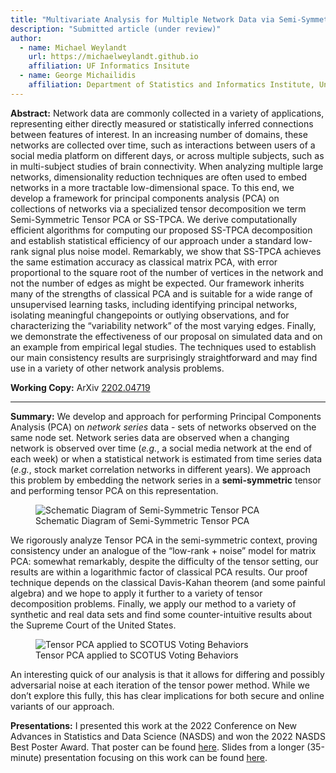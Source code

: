 ```yaml
---
title: "Multivariate Analysis for Multiple Network Data via Semi-Symmetric Tensor PCA"
description: "Submitted article (under review)"
author:
  - name: Michael Weylandt
    url: https://michaelweylandt.github.io
    affiliation: UF Informatics Insitute
  - name: George Michailidis
    affiliation: Department of Statistics and Informatics Institute, University of Florida
---
```


**Abstract:** Network data are commonly collected in a variety of applications,
representing either directly measured or statistically inferred connections
between features of interest. In an increasing number of domains, these
networks are collected over time, such as interactions between users of a
social media platform on different days, or across multiple subjects, such as
in multi-subject studies of brain connectivity. When analyzing multiple large
networks, dimensionality reduction techniques are often used to embed networks
in a more tractable low-dimensional space. To this end, we develop a framework
for principal components analysis (PCA) on collections of networks via a
specialized tensor decomposition we term Semi-Symmetric Tensor PCA or SS-TPCA.
We derive computationally efficient algorithms for computing our proposed
SS-TPCA decomposition and establish statistical efficiency of our approach
under a standard low-rank signal plus noise model. Remarkably, we show that
SS-TPCA achieves the same estimation accuracy as classical matrix PCA, with
error proportional to the square root of the number of vertices in the network
and not the number of edges as might be expected. Our framework inherits many
of the strengths of classical PCA and is suitable for a wide range of
unsupervised learning tasks, including identifying principal networks,
isolating meaningful changepoints or outlying observations, and for
characterizing the "variability network" of the most varying edges. Finally, we
demonstrate the effectiveness of our proposal on simulated data and on an
example from empirical legal studies. The techniques used to establish our main
consistency results are surprisingly straightforward and may find use in a
variety of other network analysis problems.

**Working Copy:** ArXiv [2202.04719](https://arxiv.org/abs/2202.04719)

<hr>

**Summary:** We develop and approach for performing Principal Components Analysis (PCA) on *network series* data - sets of networks observed on the same node set. Network series data are observed when a changing network is observed over time (*e.g.*, a social media network at the end of each week) or when a statistical network is estimated from time series data (*e.g.*, stock market correlation networks in different years). We approach this problem by embedding the network series in a **semi-symmetric** tensor and performing tensor PCA on this representation. 

![Schematic Diagram of Semi-Symmetric Tensor PCA](../assets/sstpca/schematic.png)

We rigorously analyze Tensor PCA in the semi-symmetric context, proving consistency under an analogue of the "low-rank + noise" model for matrix PCA: somewhat remarkably, despite the difficulty of the tensor setting, our results are within a logarithmic factor of classical PCA results. Our proof technique depends on the classical Davis-Kahan theorem (and some painful algebra) and we hope to apply it further to a variety of tensor decomposition problems. Finally, we apply our method to a variety of synthetic and real data sets and find some counter-intuitive results about the Supreme Court of the United States. 

![Tensor PCA applied to SCOTUS Voting Behaviors](../assets/sstpca/scotus.png)


An interesting quick of our analysis is that it allows for differing and possibly adversarial noise at each iteration of the
tensor power method. While we don't explore this fully, this has clear implications for both secure and online variants
of our approach.

**Presentations:** I presented this work at the 2022 Conference on New Advances in Statistics and Data Science (NASDS) and won the 2022 NASDS Best Poster Award. That poster can be found [here](../assets/sstpca/NASDS_poster.pdf). Slides from a longer (35-minute) presentation focusing on this work can be found [here](../assets/sstpca/sstpca_talk.pdf).
